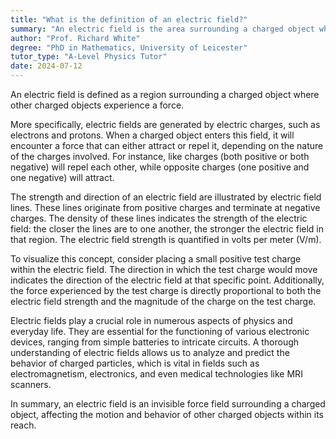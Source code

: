 ```yaml
---
title: "What is the definition of an electric field?"
summary: "An electric field is the area surrounding a charged object where it exerts a force on other charged objects."
author: "Prof. Richard White"
degree: "PhD in Mathematics, University of Leicester"
tutor_type: "A-Level Physics Tutor"
date: 2024-07-12
---
```


An electric field is defined as a region surrounding a charged object where other charged objects experience a force.

More specifically, electric fields are generated by electric charges, such as electrons and protons. When a charged object enters this field, it will encounter a force that can either attract or repel it, depending on the nature of the charges involved. For instance, like charges (both positive or both negative) will repel each other, while opposite charges (one positive and one negative) will attract.

The strength and direction of an electric field are illustrated by electric field lines. These lines originate from positive charges and terminate at negative charges. The density of these lines indicates the strength of the electric field: the closer the lines are to one another, the stronger the electric field in that region. The electric field strength is quantified in volts per meter ($\text{V/m}$).

To visualize this concept, consider placing a small positive test charge within the electric field. The direction in which the test charge would move indicates the direction of the electric field at that specific point. Additionally, the force experienced by the test charge is directly proportional to both the electric field strength and the magnitude of the charge on the test charge.

Electric fields play a crucial role in numerous aspects of physics and everyday life. They are essential for the functioning of various electronic devices, ranging from simple batteries to intricate circuits. A thorough understanding of electric fields allows us to analyze and predict the behavior of charged particles, which is vital in fields such as electromagnetism, electronics, and even medical technologies like MRI scanners.

In summary, an electric field is an invisible force field surrounding a charged object, affecting the motion and behavior of other charged objects within its reach.
    